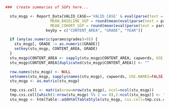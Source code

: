 
```r
###  Create summaries of SGPs here...

  stu_msgp <- Report_Data[VALID_CASE=='VALID_CASE' & eval(parse(text = params$grd.subset)), list(
                    MEAN_BASELINE_SGP = round(mean(eval(parse(text = params$baseline.sgp)), na.rm = TRUE), 1),
                    MEAN_COHORT_SGP = round(mean(eval(parse(text = params$cohort.sgp)), na.rm = TRUE), 1)),
                  keyby = c("CONTENT_AREA", "GRADE", "YEAR")]

  if (any(as.numeric(params$grades)>9)) {
    stu_msgp[, GRADE := as.numeric(GRADE)]
    setkey(stu_msgp, CONTENT_AREA, GRADE)
  }
  stu_msgp$CONTENT_AREA <- sapply(stu_msgp$CONTENT_AREA, capwords, USE.NAMES=FALSE)
  stu_msgp$CONTENT_AREA[duplicated(stu_msgp$CONTENT_AREA)] <- ""

  row.names(stu_msgp) <- NULL
  setnames(stu_msgp, sapply(names(stu_msgp), capwords, USE.NAMES=FALSE))
  stu_msgp <- as.matrix(stu_msgp)

  tmp.css.cell <- matrix(nrow=nrow(stu_msgp), ncol=ncol(stu_msgp))
  tmp.css.cell[which(1:nrow(stu_msgp) %% 2 == 0),2:ncol(stu_msgp)] <- "border-bottom: 1px solid grey;"
  stu_msgp <- htmlTable::addHtmlTableStyle(stu_msgp, css.cell=tmp.css.cell, css.tspanner.sep = "border-top: 2px solid grey;")            
```
